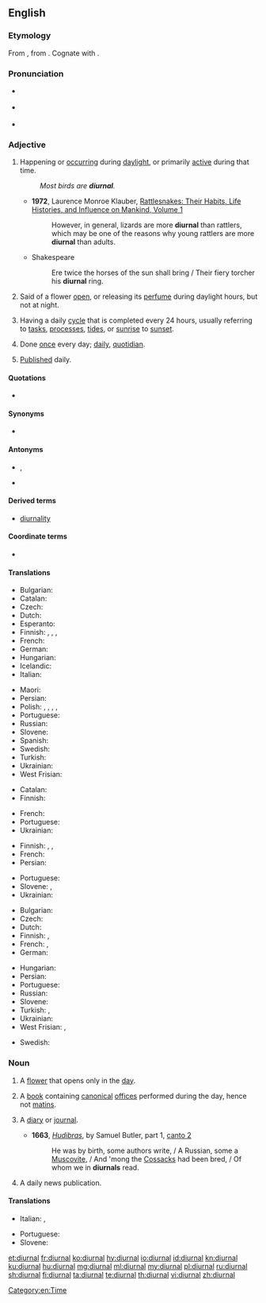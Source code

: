 ==English==
{{was wotd|2008|December|2}}

===Etymology===
{{PIE root|en|dyew}}
From {{etyl|la|en}} {{m|la|diurnālis}}, from {{m|la|diēs||day}}. Cognate with {{m|en|journal}}.

===Pronunciation===
* {{a|UK}} {{IPA|[daɪˈɜːnəɫ]|lang=en}}
* {{a|US}} {{IPA|/daɪˈɝ.nəl/|lang=en}}
* {{audio|en-us-diurnal.ogg|Audio (US)|lang=en}}
*: {{rhymes|ɜː(r)nəl|lang=en}}

===Adjective===
{{en-adj}}

# Happening or [[occur]]ring during [[daylight]], or primarily [[active]] during that time.
#: ''Most birds are '''diurnal'''.''
#* '''1972''', Laurence Monroe Klauber, [https://books.google.com/books?id=ijblNZQrk_wC&pg=PA447&dq=%22more+diurnal%22&hl=en&sa=X&ved=0ahUKEwjRmeiD3OTOAhVFxGMKHRvzBpgQ6AEIRDAH#v=onepage&q=%22more%20diurnal%22&f=false Rattlesnakes: Their Habits, Life Histories, and Influence on Mankind, Volume 1]
#*: However, in general, lizards are more '''diurnal''' than rattlers, which may be one of the reasons why young rattlers are more '''diurnal''' than adults.
#* Shakespeare
#*: Ere twice the horses of the sun shall bring / Their fiery torcher his '''diurnal''' ring.
# {{lb|en|botany}} Said of a flower [[open]], or releasing its [[perfume]] during daylight hours, but not at night.
# Having a daily [[cycle]] that is completed every 24 hours, usually referring to [[tasks]], [[processes]], [[tides]], or [[sunrise]] to [[sunset]].
# {{lb|en|uncommon}} Done [[once]] every day; [[daily]], [[quotidian]].
# {{lb|en|archaic}} [[publish|Published]] daily.

====Quotations====
* {{seeCites}}

====Synonyms====
* {{sense|having a daily cycle}} {{l|en|circadian}} {{qualifier|biology}}

====Antonyms====
* {{sense|happening or active during the day}} {{l|en|nocturnal}}, {{l|en|nightly}}
* {{sense|active or open during the day}} {{l|en|nocturnal}}

====Derived terms====
* [[diurnality]]

====Coordinate terms====
* {{sense|active or open during the day}} {{l|en|crepuscular}}

====Translations====
{{trans-top|happening during daylight; primarily active during the day}}
* Bulgarian: {{t|bg|дневен|sc=Cyrl|tr=dnéven}}
* Catalan: {{t+|ca|diürn}}
* Czech: {{t+|cs|denní|c}}
* Dutch: {{t+check|nl|dag|alt=dag-}} <!-- was "[[dag]]-" - assumed inflected form or vocalised spelling; please verify if linking is acceptable. see [[User:Kephir/gadgets/xte#Translation_fixing]] -->
* Esperanto: {{t|eo|taga}}
* Finnish: {{t+|fi|päivä|alt=päivä-}}, {{t|fi|päiväaikainen}}, {{t|fi|päiväaktiivinen}}, {{t|fi|diurnaalinen}}
* French: {{t+|fr|diurne}}
* German: {{t+|de|tagaktiv}}
* Hungarian: {{t+|hu|nappali}}
* Icelandic: {{t|is|dagdýr}}
* Italian: {{t+|it|diurno}}
{{trans-mid}}
* Maori: {{t|mi|moepō}}
* Persian: {{t+|fa|روزانه|tr=ruzâne|sc=fa-Arab}}
* Polish: {{t+|pl|dzienny|m}}, {{t|pl|dzienna|f}}, {{t|pl|dzienne|n}}, {{t|pl|dzienni|m-p}}, {{t|pl|dzienne|f-p|n-p}}
* Portuguese: {{t+|pt|diurno}}
* Russian: {{t+|ru|дневно́й}}
* Slovene: {{t|sl|dneven}}
* Spanish: {{t|es|diurno}}
* Swedish: {{t|sv|dags-}}
* Turkish: {{t|tr|gündüzcül}}
* Ukrainian: {{t|uk|денний|sc=Cyrl}}
* West Frisian: {{t+check|fy|dei|alt=dei-}} <!-- was "[[dei]]-" - assumed inflected form or vocalised spelling; please verify if linking is acceptable. see [[User:Kephir/gadgets/xte#Translation_fixing]] -->
{{trans-bottom}}

{{trans-top|botany; of flowers open or releasing perfume during the day}}
* Catalan: {{t+|ca|diürn}}
* Finnish: {{t+|fi|päivä|alt=päiväksi}} {{t+|fi|kukka|alt=kukkansa}} {{t+|fi|avaava}}
{{trans-mid}}
* French: {{t+|fr|diurne}}
* Portuguese: {{t+|pt|diurno}}
* Ukrainian: {{t|uk|денний|sc=Cyrl}}
{{trans-bottom}}

{{trans-top|having a daily cycle}}
* Finnish: {{t+|fi|päivittäinen}}, {{t|fi|vuorokautinen}}, {{t+|fi|vuorokausi|alt=vuorokausi-}}
* French: {{t+|fr|journalier}}
* Persian: {{t+|fa|روزانه|tr=roozaaneh|sc=fa-Arab}}
{{trans-mid}}
* Portuguese: {{t+|pt|diário}}
* Slovene: {{t|sl|dneven}}, {{qualifier|bio.}} {{t|sl|cirkadiaden}}
* Ukrainian: {{t|uk|добовий|sc=Cyrl}}
{{trans-bottom}}

{{trans-top|done once every day}}
* Bulgarian: {{t+|bg|ежедневен|tr=ežednéven|sc=Cyrl}}
* Czech: {{t+|cs|denní|c}}
* Dutch: {{t+|nl|dagelijks}}
* Finnish: {{t+|fi|päivittäinen}}, {{t|fi|jokapäiväinen}}
* French: {{t+|fr|journalier}}, {{t+|fr|quotidien}}
* German: {{t+|de|täglich}}
{{trans-mid}}
* Hungarian: {{t+|hu|napi}}
* Persian: {{t|fa|روزی یک بار|tr=roozi yek bar|sc=fa-Arab}}
* Portuguese: {{t+|pt|diário}}
* Russian: {{t+|ru|ежедне́вный}}
* Slovene: {{t|sl|dneven}}
* Turkish: {{t+|tr|günlük}}, {{t|tr|gün be gün}}
* Ukrainian: {{t|uk|щоденний|sc=Cyrl}}
* West Frisian: {{t|fy|deisk}}, {{t|fy|deistich}}
{{trans-bottom}}

{{checktrans-top}}
* Swedish: {{qualifier|as 24-hr period, including nighttime}} {{t+check|sv|dygn}} <!-- This was under the botany sense. Seems wrong, because the basic meaning of the word is "day" -->
{{trans-bottom}}

===Noun===
{{en-noun}}

# A [[flower]] that opens only in the [[day]].
# {{lb|en|Catholicism}} A [[book]] containing [[canonical]] [[office]]s performed during the day, hence not [[matins]].
# {{lb|en|archaic}} A [[diary]] or [[journal]].
#* '''1663''', ''[[w:Hudibras|Hudibras]]'', by Samuel Butler, part 1, [[s:Hudibras/Part 1/Canto 2|canto 2]]
#*: He was by birth, some authors write, / A Russian, some a [[Muscovite]], / And 'mong the [[Cossack]]s had been bred, / Of whom we in '''diurnals''' read.
# {{lb|en|archaic}} A daily news publication.

====Translations====
{{trans-top|A flower that opens during the day}}
{{trans-mid}}
{{trans-bottom}}
{{trans-top|A book of canonical offices}}
* Italian: {{t+|it|diurno}}, {{t|it|diurnale}}
{{trans-mid}}
* Portuguese: {{t+|pt|diurno|m}}
* Slovene: {{t+|sl|dnevnik|m}}
{{trans-bottom}}

[[Category:en:Time]]

[[et:diurnal]]
[[fr:diurnal]]
[[ko:diurnal]]
[[hy:diurnal]]
[[io:diurnal]]
[[id:diurnal]]
[[kn:diurnal]]
[[ku:diurnal]]
[[hu:diurnal]]
[[mg:diurnal]]
[[ml:diurnal]]
[[my:diurnal]]
[[pl:diurnal]]
[[ru:diurnal]]
[[sh:diurnal]]
[[fi:diurnal]]
[[ta:diurnal]]
[[te:diurnal]]
[[th:diurnal]]
[[vi:diurnal]]
[[zh:diurnal]]
